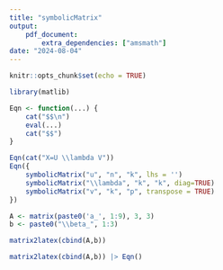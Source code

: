 ```yaml
---
title: "symbolicMatrix"
output: 
    pdf_document:
        extra_dependencies: ["amsmath"]
date: "2024-08-04"
---
```


```r
knitr::opts_chunk$set(echo = TRUE)
```

```r
library(matlib)

Eqn <- function(...) {
    cat("$$\n")
    eval(...)
    cat("$$")
}
```

```r
Eqn(cat("X=U \\lambda V"))
Eqn({
    symbolicMatrix("u", "n", "k", lhs = '')
    symbolicMatrix("\\lambda", "k", "k", diag=TRUE)
    symbolicMatrix("v", "k", "p", transpose = TRUE)
})
```

```r
A <- matrix(paste0('a_', 1:9), 3, 3)
b <- paste0("\\beta_", 1:3)
```

```r
matrix2latex(cbind(A,b))
```

```r
matrix2latex(cbind(A,b)) |> Eqn()
```





